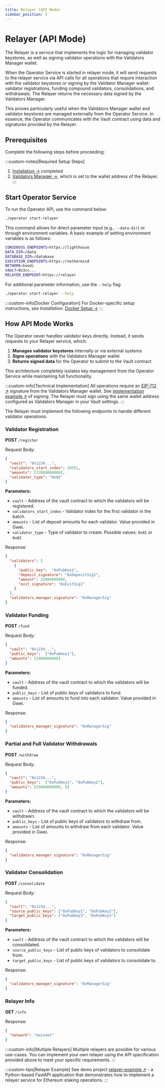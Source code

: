 ```yaml
---
title: Relayer (API Mode)
sidebar_position: 3
---
```



# Relayer (API Mode)

The Relayer is a service that implements the logic for managing validator keystores, as well as signing validator operations with the Validators Manager wallet.

When the Operator Service is started in relayer mode, it will send requests to the relayer service via API calls for all operations that require interaction with the validator keystores or signing by the Validator Manager wallet:
validator registrations, funding compound validators, consolidations, and withdrawals.
The Relayer returns the necessary data signed by the Validators Manager.

This proves particularly useful when the Validators Manager wallet and validator keystores are managed externally from the Operator Service.
In essence, the Operator communicates with the Vault contract using data and signatures provided by the Relayer.

## Prerequisites

Complete the following steps before proceeding:

:::custom-notes[Required Setup Steps]
  1. [Installation →](../installation) completed
  2. [Validators Manager →](../validators-manager), which is set to the wallet address of the Relayer.
:::

## Start Operator Service
To run the Operator API, use the command below:

```bash
./operator start-relayer
```

This command allows for direct parameter input (e.g., `--data-dir`) or through environment variables. A basic example of setting environment variables is as follows:

```bash title=".env"
CONSENSUS_ENDPOINTS=https://lighthouse
DATA_DIR=/data
DATABASE_DIR=/database
EXECUTION_ENDPOINTS=https://nethermind
NETWORK=hoodi
VAULT=0x3cc...
RELAYER_ENDPOINT=https://relayer
```

For additional parameter information, use the `--help` flag:

```bash
./operator start-relayer --help
```

:::custom-info[Docker Configuration]
For Docker-specific setup instructions, see *Installation*: [Docker Setup →](../installation#configuration)
:::

## How API Mode Works

The Operator never handles validator keys directly. Instead, it sends requests to your Relayer service, which:

1. **Manages validator keystores** internally or via external systems
2. **Signs operations** with the Validators Manager wallet
3. **Returns signed data** for the Operator to submit to the Vault contract

This architecture completely isolates key management from the Operator Service while maintaining full functionality.

:::custom-info[Technical Implementation]
All operations require an [EIP-712 ↗](https://eips.ethereum.org/EIPS/eip-712) signature from the Validators Manager wallet.
See [implementation example ↗](https://github.com/stakewise/relayer-example/blob/main/src/validators/validators_manager.py#L33) of signing.
The Relayer must sign using the same wallet address configured as Validators Manager in your Vault settings.
:::

The Relayer must implement the following endpoints to handle different validator operations:

### Validator Registration

**POST** `/register`

Request Body:
```json
{
  "vault": "0x1234...",
  "validators_start_index": 20551,
  "amounts": [32000000000],
  "validator_type": "0x02"
}
```

**Parameters:**
- `vault` - Address of the vault contract to which the validators will be registered.
- `validators_start_index` - Validator index for the first validator in the batch.
- `amounts` - List of deposit amounts for each validator. Value provided in Gwei.
- `validator_type` - Type of validator to create. Possible values: `0x01` or `0x02`

Response:
```json
{
  "validators": [
    {
      "public_key":  "0xPubKey1",
      "deposit_signature": "0xDepositSig1",
      "amount": 32000000000,
      "exit_signature": "0xExitSig1"
    }
  ],
  "validators_manager_signature": "0xManagerSig"
}
```

### Validator Funding

**POST** `/fund`

Request Body:
```json
{
  "vault": "0x1234...",
  "public_keys":  ["0xPubKey1"],
  "amounts": [2000000000]
}
```

**Parameters:**
- `vault` - Address of the vault contract to which the validators will be funded.
- `public_keys` - List of public keys of validators to fund.
- `amounts` - List of amounts to fund into each validator. Value provided in Gwei.

Response:
```json
{
  "validators_manager_signature": "0xManagerSig"
}
```

### Partial and Full Validator Withdrawals

**POST** `/withdraw`

Request Body:
```json
{
  "vault": "0x1234...",
  "public_keys":  ["0xPubKey1", "0xPubKey2"],
  "amounts": [55000000000, 0]
}
```

**Parameters:**
- `vault` - Address of the vault contract to which the validators will be withdrawn.
- `public_keys` - List of public keys of validators to withdraw from.
- `amounts` - List of amounts to withdraw from each validator. Value provided in Gwei.

Response:
```json
{
  "validators_manager_signature": "0xManagerSig"
}
```

### Validator Consolidation

**POST** `/consolidate`

Request Body:
```json
{
  "vault": "0x1234...",
  "source_public_keys": ["0xPubKey1", "0xPubKey2"],
  "target_public_keys": ["0xPubKey3", "0xPubKey3"]
}
```

**Parameters:**
- `vault` - Address of the vault contract to which the validators will be consolidated.
- `source_public_keys` - List of public keys of validators to consolidate from.
- `target_public_keys` - List of public keys of validators to consolidate to.

Response:
```json
{
  "validators_manager_signature": "0xManagerSig"
}
```

### Relayer Info

**GET** `/info`

Response:
```json
{
  "network": "mainnet"
}
```

:::custom-info[Multiple Relayers]
Multiple relayers are possible for various use-cases. You can implement your own relayer using the API specification provided above to meet your specific requirements.
:::

:::custom-tips[Relayer Example]
See demo project [relayer-example ↗](https://github.com/stakewise/relayer-example) - a Python-based FastAPI application that demonstrates how to implement a relayer service for Ethereum staking operations.
:::
